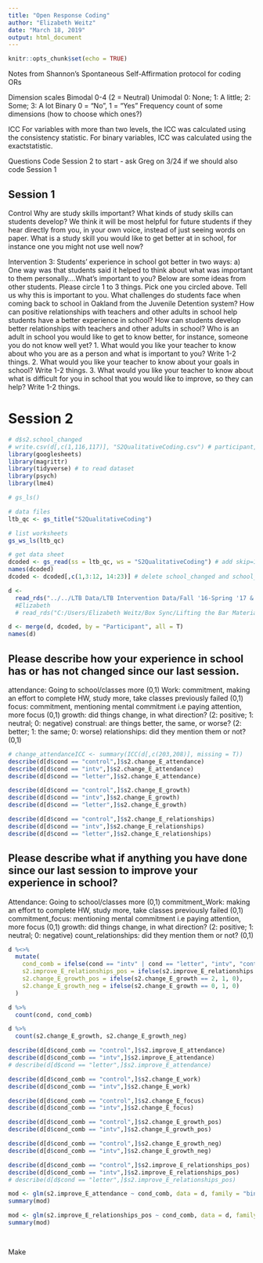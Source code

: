 ```yaml
---
title: "Open Response Coding"
author: "Elizabeth Weitz"
date: "March 18, 2019"
output: html_document
---
```


```r
knitr::opts_chunk$set(echo = TRUE)
```

Notes from Shannon's Spontaneous Self-Affirmation protocol for coding ORs

Dimension scales
  Bimodal 0-4 (2 = Neutral)
  Unimodal 0: None;  1: A little;  2: Some;  3: A lot
  Binary 0 = "No", 1 = "Yes"
  Frequency count of some dimensions (how to choose which ones?)

ICC
  For variables with more than two levels, the ICC was calculated using the consistency statistic. 
  For binary variables, ICC was calculated using the exactstatistic.


Questions
Code Session 2 to start - ask Greg on 3/24 if we should also code Session 1 

## Session 1
  
  Control
    Why are study skills important?
    What kinds of study skills can students develop?
    We think it will be most helpful for future students if they hear directly from you, in your own voice, instead of just seeing words on paper.
    What is a study skill you would like to get better at in school, for instance one you might not use well now?
    
  Intervention
    3: Students’ experience in school got better in two ways: 
      a) One way was that students said it helped to think about what was important to them personally....What's important to you? Below are some ideas from other students. Please circle 1 to 3 things.
        Pick one you circled above. Tell us why this is important to you.
    What challenges do students face when coming back to school in Oakland from the Juvenile Detention system? 
    How can positive relationships with teachers and other adults in school help students have a better experience in school?
    How can students develop better relationships with teachers and other adults in school?
    Who is an adult in school you would like to get to know better, for instance, someone you do not know well yet?
      1. What would you like your teacher to know about who you are as a person and what is important to you? Write 1-2 things.
      2. What would you like your teacher to know about your goals in school? Write 1-2 things. 
      3. What would you like your teacher to know about what is difficult for you in school that you would like to improve, so they can help? Write 1-2 things.
      
# Session 2

```r
# d$s2.school_changed
# write.csv(d[,c(1,116,117)], "S2QualitativeCoding.csv") # participant, school_changed, and school_improve
library(googlesheets)
library(magrittr)
library(tidyverse) # to read dataset
library(psych)
library(lme4)

# gs_ls()

# data files
ltb_qc <- gs_title("S2QualitativeCoding")

# list worksheets
gs_ws_ls(ltb_qc)

# get data sheet
dcoded <- gs_read(ss = ltb_qc, ws = "S2QualitativeCoding") # add skip=1 as an argument if you don't want a certain row added as a data frame
names(dcoded)
dcoded <- dcoded[,c(1,3:12, 14:23)] # delete school_changed and school_improve so that they aren't duplicated after merge

d <-
  read_rds("../../LTB Data/LTB Intervention Data/Fall '16-Spring '17 & Fall '17-Spring '18 Intervention Data (Filtered & cleaned).rds")
  #Elizabeth
  # read_rds("C:/Users/Elizabeth Weitz/Box Sync/Lifting the Bar Materials & Data/LTB Data/LTB Intervention Data/Fall '16-Spring '17 & Fall '17-Spring '18 Intervention Data (Filtered & cleaned).rds")

d <- merge(d, dcoded, by = "Participant", all = T)
names(d)
```


## Please describe how your experience in school has or has not changed since our last session.
attendance: Going to school/classes more (0,1)
Work: commitment, making an effort to complete HW, study more, take classes previously failed (0,1)
focus: commitment, mentioning mental commitment i.e paying attention, more focus (0,1)
growth: did things change, in what direction? (2: positive; 1: neutral; 0: negative)
construal: are things better, the same, or worse? (2: better; 1: the same; 0: worse)
relationships: did they mention them or not? (0,1)

```r
# change_attendanceICC <- summary(ICC(d[,c(203,208)], missing = T))
describe(d[d$cond == "control",]$s2.change_E_attendance)
describe(d[d$cond == "intv",]$s2.change_E_attendance)
describe(d[d$cond == "letter",]$s2.change_E_attendance)

describe(d[d$cond == "control",]$s2.change_E_growth)
describe(d[d$cond == "intv",]$s2.change_E_growth)
describe(d[d$cond == "letter",]$s2.change_E_growth)

describe(d[d$cond == "control",]$s2.change_E_relationships)
describe(d[d$cond == "intv",]$s2.change_E_relationships)
describe(d[d$cond == "letter",]$s2.change_E_relationships)

```

## Please describe what if anything you have done since our last session to improve your experience in school?

Attendance: Going to school/classes more (0,1)
commitment_Work: making an effort to complete HW, study more, take classes previously failed (0,1)
commitment_focus: mentioning mental commitment i.e paying attention, more focus (0,1)
growth: did things change, in what direction? (2: positive; 1: neutral; 0: negative)
count_relationships: did they mention them or not? (0,1)

```r
d %<>% 
  mutate(
    cond_comb = ifelse(cond == "intv" | cond == "letter", "intv", "control"),
    s2.improve_E_relationships_pos = ifelse(s2.improve_E_relationships == 1, 0, 1),
    s2.change_E_growth_pos = ifelse(s2.change_E_growth == 2, 1, 0),
    s2.change_E_growth_neg = ifelse(s2.change_E_growth == 0, 1, 0)
  )

d %>% 
  count(cond, cond_comb)

d %>% 
  count(s2.change_E_growth, s2.change_E_growth_neg)

describe(d[d$cond_comb == "control",]$s2.improve_E_attendance)
describe(d[d$cond_comb == "intv",]$s2.improve_E_attendance)
# describe(d[d$cond == "letter",]$s2.improve_E_attendance)

describe(d[d$cond_comb == "control",]$s2.change_E_work)
describe(d[d$cond_comb == "intv",]$s2.change_E_work)

describe(d[d$cond_comb == "control",]$s2.change_E_focus)
describe(d[d$cond_comb == "intv",]$s2.change_E_focus)

describe(d[d$cond_comb == "control",]$s2.change_E_growth_pos)
describe(d[d$cond_comb == "intv",]$s2.change_E_growth_pos)

describe(d[d$cond_comb == "control",]$s2.change_E_growth_neg)
describe(d[d$cond_comb == "intv",]$s2.change_E_growth_neg)

describe(d[d$cond_comb == "control",]$s2.improve_E_relationships_pos)
describe(d[d$cond_comb == "intv",]$s2.improve_E_relationships_pos)
# describe(d[d$cond == "letter",]$s2.improve_E_relationships_pos)

mod <- glm(s2.improve_E_attendance ~ cond_comb, data = d, family = "binomial")
summary(mod)

mod <- glm(s2.improve_E_relationships_pos ~ cond_comb, data = d, family = "binomial")
summary(mod)



```

## 
Make 
